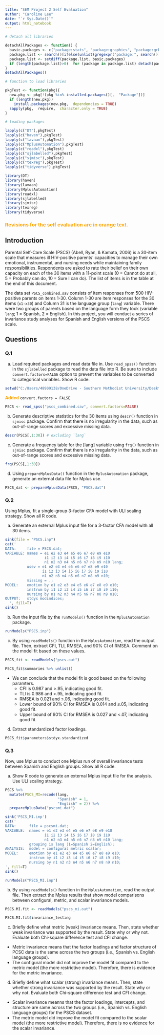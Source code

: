 ```yaml
---
title: "SEM Project 2 Self Evaluation"
author: "Caroline Lee"
date: "`r Sys.Date()`"
output: html_notebook
---
```


```r
# detach all libraries

detachAllPackages <- function() {
  basic.packages <- c("package:stats", "package:graphics", "package:grDevices", "package:utils", "package:datasets", "package:methods", "package:base")
  package.list <- search()[ifelse(unlist(gregexpr("package:", search()))==1, TRUE, FALSE)]
  package.list <- setdiff(package.list, basic.packages)
  if (length(package.list)>0)  for (package in package.list) detach(package,  character.only=TRUE)
}
detachAllPackages()

# function to load libraries

pkgTest <- function(pkg){
  new.pkg <- pkg[!(pkg %in% installed.packages()[,  "Package"])]
  if (length(new.pkg)) 
    install.packages(new.pkg,  dependencies = TRUE)
  sapply(pkg,  require,  character.only = TRUE)
}

# loading packages 

lapply(c("DT"),pkgTest)
lapply(c("haven"),pkgTest)
lapply(c("lavaan"),pkgTest)
lapply(c("MplusAutomation"),pkgTest)
lapply(c("readxl"),pkgTest)
lapply(c("sjlabelled"),pkgTest)
lapply(c("sjmisc"),pkgTest)
lapply(c("texreg"),pkgTest)
lapply(c("tidyverse"),pkgTest)

library(DT)
library(haven)
library(lavaan)
library(MplusAutomation)
library(readxl)
library(sjlabelled)
library(sjmisc)
library(texreg)
library(tidyverse)
```

### <span style="color:orange"> **Revisions for the self evaluation are in orange text.** </span>

## Introduction

Parental Self-Care Scale (PSCS) (Abell, Ryan, & Kamata, 2006) is a 30-item scale that measures ill HIV-positive parents' capacities to manage their own emotional, instrumental, and nursing needs while maintaining family responsibilities. Respondents are asked to rate their belief on their own capacity on each of the 30 items with a 11-point scale (0 = Cannot do at all, 5 =  Probably can do, 10 = Sure I can do). The list of items is in the table at the end of this document.

The data set `PSCS_combined.sav` consists of item responses from 500 HIV-positive parents on items 1-30. Column 1-30 are item responses for the 30 items (`x1-x30`) and Column 31 is the language group (`lang`) variable. There were two groups of parents based on the language form they took (variable `lang`; 1 = Spanish, 2 = English). In this project, you will conduct a series of invariance study analyses for Spanish and English versions of the PSCS scale.  

## Questions
### Q.1  

(a) Load required packages and read data file in. Use `read_spss()` function in the `sjlabelled` package to read the data file into R. Be sure to include `convert.factors=FALSE` option to prevent the variables to be converted to categorical variables. Show R code.  

```r
setwd("C:/Users/48909138/OneDrive - Southern Methodist University/Desktop/SEM-S2024/Project_3")
```

<span style="color:orange"> **Added** </span> `convert.factors = FALSE`
```r
PSCS <- read_spss("pscs_combined.sav", convert.factors=FALSE)
```

(b) Generate descriptive statistics for the 30 items using `descr()` function in `sjmisc` package. Confirm that there is no irregularity in the data, such as out-of-range scores and excessive missing data.  

```r
descr(PSCS[,1:30]) # excluding `lang`
```

(c) Generate a frequency table for the [lang] variable using `frq()` function in `sjmisc` package. Confirm that there is no irregularity in the data, such as out-of-range scores and excessive missing data.  

```r
frq(PSCS[,1:30])
```

(d) Using `prepareMplusData()` function in the `MplusAutomation` package, generate an external data file for Mplus use.

```r
PSCS_dat <- prepareMplusData(PSCS, "PSCS.dat")
```

### Q.2
Using Mplus, fit a single-group 3-factor CFA model with ULI scaling strategy. Show all R code.   

(a) Generate an external Mplus input file for a 3-factor CFA model with all 30 items.  

```r
sink(file = "PSCS.inp")
cat('
DATA:     file = PSCS.dat;
VARIABLE: names = e1 e2 e3 e4 e5 e6 e7 e8 e9 e10
                  i1 i2 i3 i4 i5 i6 i7 i8 i9 i10
                  n1 n2 n3 n4 n5 n6 n7 n8 n9 n10 lang;
          usev = e1 e2 e3 e4 e5 e6 e7 e8 e9 e10
                 i1 i2 i3 i4 i5 i6 i7 i8 i9 i10
                 n1 n2 n3 n4 n5 n6 n7 n8 n9 n10;
          missing = .;
MODEL:    emotion by e1 e2 e3 e4 e5 e6 e7 e8 e9 e10;
          instrum by i1 i2 i3 i4 i5 i6 i7 i8 i9 i10;
          nursing by n1 n2 n3 n4 n5 n6 n7 n8 n9 n10;
OUTPUT:   stdyx modindices;
  ', fill=T)
sink()
```

(b) Run the input file by the `runModels()` function in the `MplusAutomation` package.  

```r
runModels("PSCS.inp")
```

(c) By using `readModels()` function in the `MplusAutomation`, read the output file. Then, extract CFI, TLI, RMSEA, and 90% CI of RMSEA. Comment on the model fit based on these values.  

```r
PSCS_fit <- readModels("pscs.out")
```

```r
PSCS_fit$summaries %>% unlist()
```
- We can conclude that the model fit is good based on the following paramters. 
  * CFI is 0.987 and >.95, indicating good fit.
  * TLI is 0.986 and >.95, indicating good fit.
  * RMSEA is 0.021 and $\leq$.06, indicating good fit.
  * Lower bound of 90% CI for RMSEA is 0.014 and $\leq$.05, indicating good fit.
  * Upper bound of 90% CI for RMSEA is 0.027 and <.07, indicating good fit. 

(d) Extract standardized factor loadings.   

```r
PSCS_fit$parameters$stdyx.standardized
```

### Q.3
Now, use Mplus to conduct one Mplus run of overall invariance tests between Spanish and English groups. Show all R code. 

(a) Show R code to generate an external Mplus input file for the analysis. Use ULI scaling strategy. 

```r
PSCS %>% 
  mutate(PSCS_MI=recode(lang, 
                        "Spanish" = 1,
                        "English" = 2)) %>% 
  prepareMplusData("pscsmi.dat")
```

```r
sink('PSCS_MI.inp')
cat('
DATA:      file = pscsmi.dat;
VARIABLE:  names = e1 e2 e3 e4 e5 e6 e7 e8 e9 e10
                  i1 i2 i3 i4 i5 i6 i7 i8 i9 i10
                  n1 n2 n3 n4 n5 n6 n7 n8 n9 n10 lang;
           grouping is lang (1=Spanish 2=English);
ANALYSIS:  model = configural metric scalar;
MODEL:     emotion by e1 e2 e3 e4 e5 e6 e7 e8 e9 e10;
           instrum by i1 i2 i3 i4 i5 i6 i7 i8 i9 i10;
           nursing by n1 n2 n3 n4 n5 n6 n7 n8 n9 n10;
', fill=T)
sink()
```

```r
runModels("PSCS_MI.inp")
```

(b) By using `readModels()` function in the `MplusAutomation`, read the output file. Then extract the Mplus results that show model comparisons between configural, metric, and scalar invariance models. 

```r
PSCS.MI.fit <- readModels("pscs_mi.out")
```

```r
PSCS.MI.fit$invariance_testing
```

(c) Briefly define what metric (weak) invariance means. Then, state whether weak invariance was supported by the result. State why or why not. Evaluate both Chi-square difference test and CFI change.  

- Metric invariance means that the factor loadings and factor structure of PCSC data is the same across the two groups (i.e., Spanish vs. English language groups).
- The configural model did not improve the model fit compared to the metric model (the more restrictive model). Therefore,  there is evidence for the metric invariance. 

(d) Briefly define what scalar (strong) invariance means. Then, state whether strong invariance was supported by the result. State why or why not. Evaluate both Chi-square difference test and CFI change.  

- Scalar invariance meanns that the factor loadings, intercepts, and structure are same across the two groups (i.e., Spanish vs. English language groups) for the PSCS dataset. 
- The metric model did improve the model fit compared to the scalar model (the more restrictive model). Therefore, there is no evidence for the scalar invariance. 
